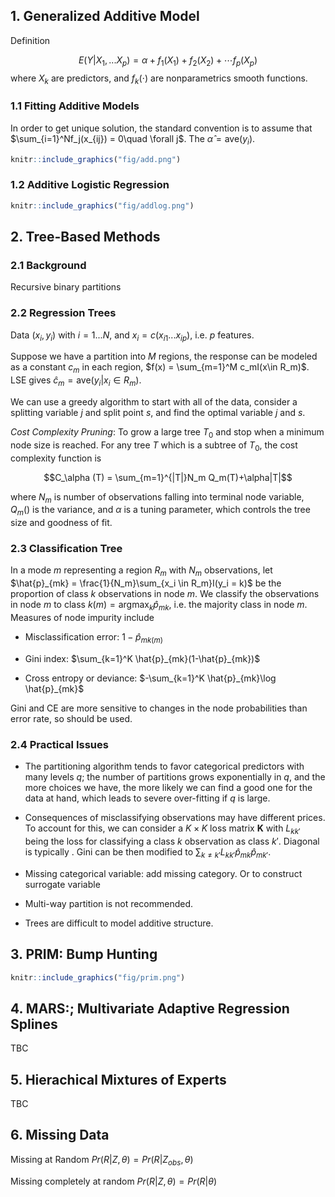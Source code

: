 ## 1. Generalized Additive Model

Definition

$$E(Y|X_1,...X_p) = \alpha + f_1(X_1) + f_2(X_2)+ \cdots f_p(X_p)$$
where $X_k$ are predictors, and $f_k(\cdot)$ are nonparametrics smooth functions. 

### 1.1 Fitting Additive Models

In order to get unique solution, the standard convention is to assume that $\sum_{i=1}^Nf_j(x_{ij}) = 0\quad \forall j$. The $\hat{\alpha} = \text{ave}(y_i)$. 

```r
knitr::include_graphics("fig/add.png")
```


### 1.2 Additive Logistic Regression

```r
knitr::include_graphics("fig/addlog.png")
```

## 2. Tree-Based Methods

### 2.1 Background

Recursive binary partitions

### 2.2 Regression Trees

Data $(x_i,y_i)$ with $i = 1...N$, and $x_i = c(x_{i1}...x_{ip})$, i.e. $p$ features. 

Suppose we have a partition into $M$ regions, the response can be modeled as a constant $c_m$ in each region, $f(x) = \sum_{m=1}^M c_mI(x\in R_m)$. LSE gives $\hat{c}_m = \text{ave}(y_i |x_i \in R_m)$. 

We can use a greedy algorithm to start with all of the data, consider a splitting variable $j$ and split point $s$, and find the optimal variable $j$ and $s$. 

_Cost Complexity Pruning_: To grow a large tree $T_0$ and stop when a minimum node size is reached. For any tree $T$ which is a subtree of $T_0$, the cost complexity function is 

$$C_\alpha (T) = \sum_{m=1}^{|T|}N_m Q_m(T)+\alpha|T|$$

where $N_m$ is number of observations falling into terminal node variable, $Q_m()$ is the variance, and $\alpha$ is a tuning parameter, which controls the tree size and goodness of fit. 

### 2.3 Classification Tree

In a mode $m$ representing a region $R_m$ with $N_m$ observations, let $\hat{p}_{mk} = \frac{1}{N_m}\sum_{x_i \in R_m}I(y_i = k)$ be the proportion of class $k$ observations in node $m$. We classify the observations in node $m$ to class $k(m) = \text{argmax}_k \hat{p}_{mk}$, i.e. the majority class in node $m$.  Measures of node impurity include 
 
* Misclassification error: $1 - \hat{p}_{mk(m)}$

* Gini index: $\sum_{k=1}^K \hat{p}_{mk}(1-\hat{p}_{mk})$

* Cross entropy or deviance: $-\sum_{k=1}^K \hat{p}_{mk}\log \hat{p}_{mk}$

Gini and CE are more sensitive to changes in the node probabilities than error rate, so should be used. 

### 2.4 Practical Issues

* The partitioning algorithm tends to favor categorical predictors with many levels $q$; the number of partitions grows exponentially in $q$, and the more choices we have, the more likely we can find a good one for the data at hand, which leads to severe over-fitting if $q$ is large.

* Consequences of misclassifying observations may have different prices. To account for this, we can consider a $K\times K$ loss matrix $\mathbf{K}$ with $L_{kk'}$ being the loss for classifying a class $k$ observation as class $k'$. Diagonal is typically . Gini can be then modified to $\sum_{k\neq k'}L_{kk'}\hat{p}_{mk}\hat{p}_{mk'}$. 

* Missing categorical variable: add missing category. Or to construct surrogate variable

* Multi-way partition is not recommended. 


* Trees are difficult to model additive structure. 


## 3. PRIM: Bump Hunting


```r
knitr::include_graphics("fig/prim.png")
```


## 4. MARS:; Multivariate Adaptive Regression Splines

TBC

## 5. Hierachical Mixtures of Experts

TBC

## 6. Missing Data

Missing at Random $Pr(R|Z,\theta) = Pr(R|Z_{obs},\theta)$

Missing completely at random $Pr(R|Z,\theta) = Pr(R|\theta)$

